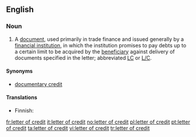 ==English==

===Noun===
{{wikipedia}}
{{en-noun|sg=[[letter]] [[of]] [[credit]]|pl=letters of credit}}

# {{finance}} A [[document]], used primarily in trade finance and issued generally by a [[financial institution]], in which the institution promises to pay debts up to a certain limit to be acquired by the [[beneficiary]] against delivery of documents specified in the letter; abbreviated [[LC]] or [[L/C]].

====Synonyms====
* [[documentary credit]]

====Translations====
{{top}}
* Finnish: {{t-|fi|remburssi}}
{{mid}}
{{bottom}}

[[fr:letter of credit]]
[[it:letter of credit]]
[[no:letter of credit]]
[[pl:letter of credit]]
[[pt:letter of credit]]
[[ta:letter of credit]]
[[vi:letter of credit]]
[[tr:letter of credit]]